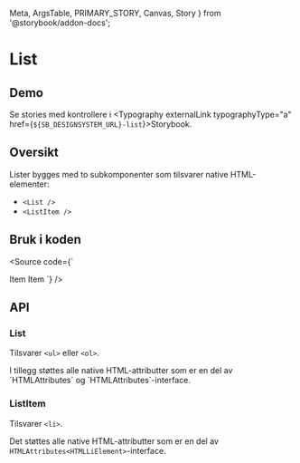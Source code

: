  Meta,
  ArgsTable,
  PRIMARY_STORY,
  Canvas,
  Story
} from '@storybook/addon-docs';

<Meta title="Design system/List/API" component={List} />

# List

<ComponentLinkRow
  docsHref="https://design.domstol.no/987b33f71/p/89ffb5-list/b/685e71"
  figmaHref="https://www.figma.com/file/ewqSDmkgqDQ5PyOsRp4V5b/?node-id=3332%3A94240"
  githubHref="https://github.com/domstolene/designsystem/tree/master/components/src/components/List"
/>

## Demo

<Canvas>
  <Story id="design-system-list--default" />
</Canvas>

Se stories med kontrollere i <Typography externalLink typographyType="a" href={`${SB_DESIGNSYSTEM_URL}-list`}>Storybook</Typography>.

## Oversikt

Lister bygges med to subkomponenter som tilsvarer native HTML-elementer:

- `<List />`
- `<ListItem />`

## Bruk i koden

<Source code={`

<List>
  <ListItem> Item </ListItem>
  <ListItem> Item </ListItem>
</List>
`} />

## API

### List

Tilsvarer `<ul>` eller `<ol>`.

<ArgsTable story={PRIMARY_STORY} />
I tillegg støttes alle native HTML-attributter som er en del av `HTMLAttributes<HTMLOListElement>` og `HTMLAttributes<HTMLUListElement>`-interface.

### ListItem

Tilsvarer `<li>`.

Det støttes alle native HTML-attributter som er en del av `HTMLAttributes<HTMLLiElement>`-interface.
